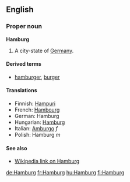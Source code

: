 ==English==

===Proper noun===
'''Hamburg'''
# A city-state of [[Germany]].

====Derived terms====
* [[hamburger]], [[burger]]

====Translations====
*Finnish: [[Hampuri]]
*French: [[Hambourg]]
*German: Hamburg
*Hungarian: [[Hamburg]]
*Italian: [[Amburgo]] ''f''
*Polish: Hamburg ''m''

====See also====
*[[w:Hamburg|Wikipedia link on Hamburg]]

[[de:Hamburg]]
[[fr:Hamburg]]
[[hu:Hamburg]]
[[fi:Hamburg]]